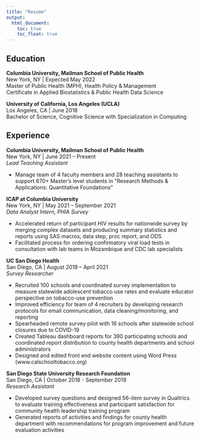 ```yaml
---
title: "Resume"
output: 
  html_document:
    toc: true
    toc_float: true
---
```


## Education  

**Columbia University, Mailman School of Public Health**				   
New York, NY | Expected May 2022  
Master of Public Health (MPH), Health Policy & Management			        
Certificate in Applied Biostatistics & Public Health Data Science

**University of California, Los Angeles (UCLA)**					
Los Angeles, CA | June 2018  
Bachelor of Science, Cognitive Science with Specialization in Computing			         

## Experience  
**Columbia University, Mailman School of Public Health**				    
New York, NY | June 2021 – Present  
*Lead Teaching Assistant*						                      

* Manage team of 4 faculty members and 28 teaching assistants to support 670+ Master’s level students in “Research Methods & Applications: Quantitative Foundations”

**ICAP at Columbia University** 					      		    
New York, NY | May 2021 – September 2021  
*Data Analyst Intern, PHIA Survey*  					       

* Accelerated return of participant HIV results for nationwide survey by merging complex datasets and producing summary statistics and reports using SAS macros, data step, proc report, and ODS
* Facilitated process for ordering confirmatory viral load tests in consultation with lab teams in Mozambique and CDC lab specialists

**UC San Diego Health**  
San Diego, CA | August 2019 – April 2021  
*Survey Researcher*  							            

* Recruited 100 schools and coordinated survey implementation to measure statewide adolescent tobacco use rates and evaluate educator perspective on tobacco-use prevention 
* Improved efficiency for team of 4 recruiters by developing research protocols for email communication, data cleaning/monitoring, and reporting
* Spearheaded remote survey pilot with 16 schools after statewide school closures due to COVID-19
* Created Tableau dashboard reports for 390 participating schools and coordinated report distribution to county health departments and school administrators
* Designed and edited front end website content using Word Press (www.calschooltobacco.org)

**San Diego State University Research Foundation** 	 				   
San Diego, CA	| October 2018 - September 2019  
*Research Assistant*  

* Developed survey questions and designed 56-item survey in Qualtrics to evaluate training effectiveness and participant satisfaction for community health leadership training program
* Generated reports of activities and findings for county health department with recommendations for program improvement and future evaluation activities 
